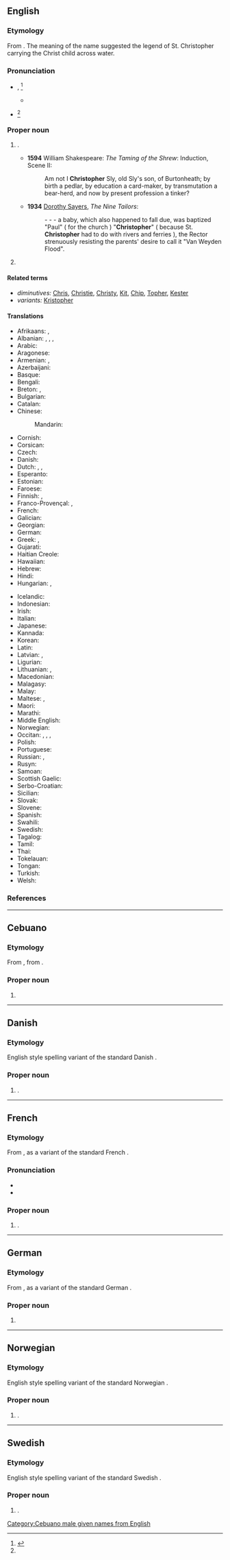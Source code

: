 ==English==
{{wikipedia}}

===Etymology===
From {{der|en|grc|Χρῑστόφορος||Christ-bearing}}. The meaning of the name suggested the legend of St. Christopher carrying the Christ child across water.

===Pronunciation===
* {{enPR|krĭsʹtəfər}}, {{IPA|en|/ˈkɹɪs.tə.fə(ɹ)/}}<ref name="AHD">{{R:AHD}}</ref>
** {{audio|en|LL-Q1860 (eng)-Vealhurl-Christopher.wav|Audio (UK)}}
* {{hyphenation|en|Chris|to|pher}}<ref name="AHD"/>

===Proper noun===
{{en-proper noun}}

# {{given name|en|male|from=Ancient Greek}}.
#* '''1594''' William Shakespeare: ''The Taming of the Shrew'': Induction, Scene II:
#*: Am not I '''Christopher''' Sly, old Sly's son, of Burtonheath; by birth a pedlar, by education a card-maker, by transmutation a bear-herd, and now by present profession a tinker?
#* '''1934''' [[w:Dorothy L. Sayers|Dorothy Sayers]], ''The Nine Tailors'':
#*: - - - a baby, which also happened to fall due, was baptized "Paul" ( for the church ) "'''Christopher'''" ( because St. '''Christopher''' had to do with rivers and ferries ), the Rector strenuously resisting the parents' desire to call it "Van Weyden Flood".
# {{surname|en|patronymic|from=given names}}

====Related terms====
* ''diminutives:'' [[Chris]], [[Christie]], [[Christy]], [[Kit]], [[Chip]], [[Topher]], [[Kester]]
* ''variants:'' [[Kristopher]]

====Translations====
{{trans-top|a male given name}}
* Afrikaans: {{t|af|Christoffel}}, {{t|af|Christophorus}}
* Albanian: {{t|sq|Kristofer}}, {{t|sq|Kristofor}}, {{t|sq|Kristoforid}}, {{t|sq|Kristo}}
* Arabic: {{t|ar|كْرِيسْتُوفَر|tr=kristūfar}}
* Aragonese: {{t|an|Cristofo}}
* Armenian: {{t|hy|Կրիսդապոր}}, {{t|hy|Քրիստոֆեր}}
* Azerbaijani: {{t|az|Kristofer}}
* Basque: {{t|eu|Kristobal}}
* Bengali: {{t|bn|ক্রিস্টোফার}}
* Breton: {{t+|br|Kristof}}, {{t|br|Kristol}}
* Bulgarian: {{t|bg|Хри́сто|m}}
* Catalan: {{t+|ca|Cristòfol}}
* Chinese:
*: Mandarin: {{t+|cmn|克里斯托弗|tr=Kèlǐsituofú}}
* Cornish: {{t|kw|Kitto}}
* Corsican: {{t|co|Cristofanu}}
* Czech: {{t+|cs|Kryštof|m}}
* Danish: {{t|da|Christoffer}}
* Dutch: {{t+|nl|Christoffel}}, {{t+|nl|Kristof}}, {{t|nl|Kristoffel}}
* Esperanto: {{t|eo|Kristoforo}}
* Estonian: {{t|et|Kristofer}}
* Faroese: {{t|fo|Kristoffur|m}}
* Finnish: {{t+|fi|Risto}}, {{t|fi|Kristoferi}}
* Franco-Provençal: {{t|frp|Cristofllo}}, {{t|frp|Crétoublo}}
* French: {{t+|fr|Christophe|m}}
* Galician: {{t+|gl|Cristovo}}
* Georgian: {{t|ka|ქრისტეფორე}}
* German: {{t+|de|Christoph|m}}
* Greek: {{t+|el|Χριστόφορος|m}}, {{t+|el|Χρήστος|m}}
* Gujarati: {{t|gu|ક્રિસ્ટોફર}}
* Haitian Creole: {{t|ht|Kristòf}}
* Hawaiian: {{t|haw|Kilikopela}}
* Hebrew: {{t|he|כְּרִיסְטוֹפֶר|tr=krístofer}}
* Hindi: {{t|hi|क्रिस्तोफर}}
* Hungarian: {{t+|hu|Kristóf}}, {{t|hu|Krisztofer}}
{{trans-mid}}
* Icelandic: {{t+|is|Kristófer}}
* Indonesian: {{t|id|Kristofer}}
* Irish: {{t|ga|Críostóir}}
* Italian: {{t+|it|Cristoforo}}
* Japanese: {{t|ja|クリストファー|tr=Kurisutofā}}
* Kannada: {{t|kn|ಕ್ರಿಸ್ಟೋಫರ್}}
* Korean: {{t|ko|크리스토퍼}}
* Latin: {{t|la|Christophorus}}
* Latvian: {{t|lv|Kristofers}}, {{t|lv|Kristaps}}
* Ligurian: {{t|lij|Christoffa}}
* Lithuanian: {{t|lt|Kristoforas}}, {{t|lt|Kristupas}}
* Macedonian: {{t|mk|Кристофер}}
* Malagasy: {{t|mg|Kristofra}}
* Malay: {{t|ms|Kristofer}}
* Maltese: {{t|mt|Kristofru}}, {{t|mt|Ħamallu}}
* Maori: {{t|mi|Karihitopa}}
* Marathi: {{t|mr|क्रिस्टोफर|m}}
* Middle English: {{t|enm|Cristofre}}
* Norwegian: {{t+|no|Kristoffer}}
* Occitan: {{t|oc|Cristòl}}, {{t|oc|Cristòu|m}}, {{t|oc|Cristofòri|m}}, {{t|oc|Cristòfa|m}}
* Polish: {{t+|pl|Krzysztof|m}}
* Portuguese: {{t+|pt|Cristóvão}}
* Russian: {{t+|ru|Христофо́р|m}}, {{t+|ru|Кри́стофер|m}} {{qualifier|transliteration}}
* Rusyn: {{t|rue|Крі́стоф|m|sc=Cyrl}}
* Samoan: {{t|sm|Kerisitofā}}
* Scottish Gaelic: {{t|gd|Crìsdean|m}}
* Serbo-Croatian: {{t|sh|Kristofor}}
* Sicilian: {{t|scn|Cristòfuru}}
* Slovak: {{t|sk|Kryštof|m}}
* Slovene: {{t|sl|Krištof|m}}
* Spanish: {{t+|es|Cristóbal|m}}
* Swahili: {{t|sw|Kristofa}}
* Swedish: {{t+|sv|Kristoffer}}
* Tagalog: {{t|tl|Kristobal}}
* Tamil: {{t|ta|கிரிஸ்டோபர்}}
* Thai: {{t|th|คริสโตเฟอร์}}
* Tokelauan: {{t|tkl|Kelihitofā}}
* Tongan: {{t|to|Kulisitofā}}
* Turkish: {{t|tr|Kristof}}
* Welsh: {{t|cy|Cristoffer}}
{{trans-bottom}}

===References===
{{reflist}}

----

==Cebuano==

===Etymology===
From {{der|ceb|en|Christopher}}, from {{der|ceb|grc|Χριστόφορος||Christ-bearing}}.

===Proper noun===
{{head|ceb|noun}}

# {{given name|ceb|male|from=Ancient Greek|A=a}}

[[Category:Cebuano male given names from English]]

----

==Danish==

===Etymology===
English style spelling variant of the standard Danish {{l|da|Christoffer}}.

===Proper noun===
{{da-proper noun}}

# {{given name|da|male}}.

----

==French==

===Etymology===
From {{der|fr|en|Christopher}}, as a variant of the standard French {{l|fr|Christophe}}.

===Pronunciation===
* {{fr-IPA|Cristophèr}}
* {{audio|fr|LL-Q150 (fra)-Lepticed7-Christopher.wav|Audio}}

===Proper noun===
{{fr-proper noun}}

# {{given name|fr|male}}.

----

==German==

===Etymology===
From {{der|de|en|Christopher}}, as a variant of the standard German {{l|de|Christoph}}.

===Proper noun===
{{de-proper noun|m}}

# {{given name|de|male|from=English}}

----

==Norwegian==

===Etymology===
English style spelling variant of the standard Norwegian {{l|no|Kristoffer}}.

===Proper noun===
{{no-proper noun}}

# {{given name|no|male|from=English}}.

----

==Swedish==

===Etymology===
English style spelling variant of the standard Swedish {{l|sv|Kristoffer}}.

===Proper noun===
{{sv-proper noun|c}}

# {{given name|sv|male|from=English}}.